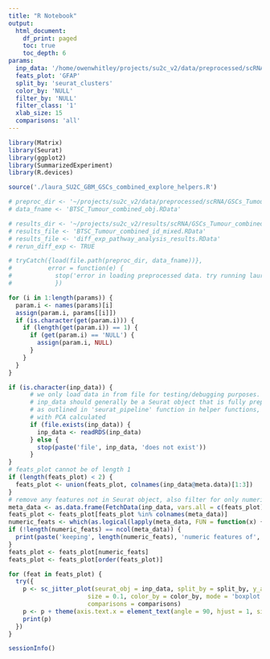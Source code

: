 ```yaml
---
title: "R Notebook"
output:
  html_document:
    df_print: paged
    toc: true
    toc_depth: 6
params:
  inp_data: '/home/owenwhitley/projects/su2c_v2/data/preprocessed/scRNA/GSCs_Tumour_combined/laura_BTSC_Tumour_combined_Oct_2019_no_G800_L.rds'
  feats_plot: 'GFAP'
  split_by: 'seurat_clusters'
  color_by: 'NULL'
  filter_by: 'NULL'
  filter_class: '1'
  xlab_size: 15
  comparisons: 'all'
---
```



```r

library(Matrix)
library(Seurat)
library(ggplot2)
library(SummarizedExperiment)
library(R.devices)

source('./laura_SU2C_GBM_GSCs_combined_explore_helpers.R')

# preproc_dir <- '~/projects/su2c_v2/data/preprocessed/scRNA/GSCs_Tumour_combined'
# data_fname <- 'BTSC_Tumour_combined_obj.RData'

# results_dir <- '~/projects/su2c_v2/results/scRNA/GSCs_Tumour_combined'
# results_file <- 'BTSC_Tumour_combined_id_mixed.RData'
# results_file <- 'diff_exp_pathway_analysis_results.RData'
# rerun_diff_exp <- TRUE

# tryCatch({load(file.path(preproc_dir, data_fname))},
#          error = function(e) {
#            stop('error in loading preprocessed data. try running laura_SU2C_GBM_GSCs_combined_preprocess.R first')
#            })

for (i in 1:length(params)) {
  param.i <- names(params)[i]
  assign(param.i, params[[i]])
  if (is.character(get(param.i))) {
    if (length(get(param.i)) == 1) {
      if (get(param.i) == 'NULL') {
        assign(param.i, NULL)
      }
    }
  }
}

if (is.character(inp_data)) {
      # we only load data in from file for testing/debugging purposes.
      # inp_data should generally be a Seurat object that is fully preprocessed 
      # as outlined in 'seurat_pipeline' function in helper functions,
      # with PCA calculated
      if (file.exists(inp_data)) {
        inp_data <- readRDS(inp_data)
      } else {
        stop(paste('file', inp_data, 'does not exist'))
      }
}
# feats_plot cannot be of length 1
if (length(feats_plot) < 2) {
  feats_plot <- union(feats_plot, colnames(inp_data@meta.data)[1:3])
}
# remove any features not in Seurat object, also filter for only numeric features
meta_data <- as.data.frame(FetchData(inp_data, vars.all = c(feats_plot)))
feats_plot <- feats_plot[feats_plot %in% colnames(meta_data)]
numeric_feats <- which(as.logical(lapply(meta_data, FUN = function(x) {is.numeric(x)})))
if (!length(numeric_feats) == ncol(meta_data)) {
  print(paste('keeping', length(numeric_feats), 'numeric features of', ncol(meta_data), 'features for plotting'))
}
feats_plot <- feats_plot[numeric_feats]
feats_plot <- feats_plot[order(feats_plot)]

for (feat in feats_plot) {
  try({
    p <- sc_jitter_plot(seurat_obj = inp_data, split_by = split_by, y_axis = feat,
                      size = 0.1, color_by = color_by, mode = 'boxplot', filter_by = filter_by, filter_class = filter_class,
                      comparisons = comparisons)
    p <- p + theme(axis.text.x = element_text(angle = 90, hjust = 1, size = xlab_size))
    print(p)
  })
}

```


``` r
sessionInfo()
```
